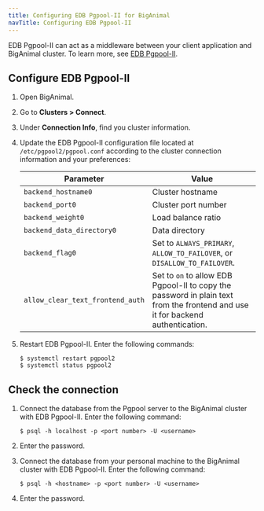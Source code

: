 ```yaml
---
title: Configuring EDB Pgpool-II for BigAnimal
navTitle: Configuring EDB Pgpool-II
---
```


EDB Pgpool-II can act as a middleware between your client application and BigAnimal cluster. To learn more, see [EDB Pgpool-II](../../../../pgpool/latest/).

## Configure EDB Pgpool-II

1. Open BigAnimal.

1. Go to **Clusters > Connect**.

1. Under **Connection Info**, find you cluster information.

1. Update the EDB Pgpool-II configuration file located at `/etc/pgpool2/pgpool.conf` according to the cluster connection information and your preferences:

   | Parameter | Value |
   | --------- | ----- |
   | `backend_hostname0` | Cluster hostname |
   | `backend_port0`   | Cluster port number |
   | `backend_weight0` | Load balance ratio |
   | `backend_data_directory0` | Data directory | 
   | `backend_flag0` | Set to `ALWAYS_PRIMARY`, `ALLOW_TO_FAILOVER`, or `DISALLOW_TO_FAILOVER`.  |
   | `allow_clear_text_frontend_auth` | Set to `on` to allow EDB Pgpool-II to copy the password in plain text from the frontend and use it for backend authentication. |

1. Restart EDB Pgpool-II. Enter the following commands:

   ```shell
   $ systemctl restart pgpool2
   $ systemctl status pgpool2
   ```

## Check the connection

1. Connect the database from the Pgpool server to the BigAnimal cluster with EDB Pgpool-II. Enter the following command:
   
   ```shell 
   $ psql -h localhost -p <port number> -U <username>
   ```

1. Enter the password. 

1. Connect the database from your personal machine to the BigAnimal cluster with EDB Pgpool-II. Enter the following command: 

   ```shell
   $ psql -h <hostname> -p <port number> -U <username>
   ```

1. Enter the password. 







